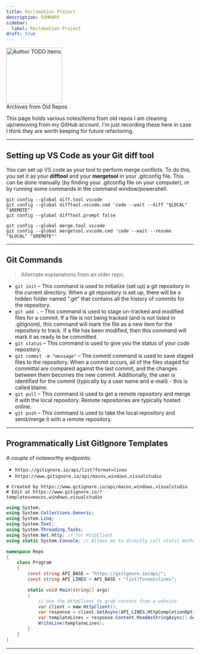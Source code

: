 ```yaml
---
title: Reclamation Project
description: SUMMARY
sidebar:
  label: Reclamation Project
draft: true
---
```



<Image src={todo} alt="Author TODO Items" class="float-end ml-3" width="150" />
<Aside title="Reclamation Project" type="caution">
    Archives from Old Repos
</Aside>

This page holds various notes/items from old repos I am cleaning up/removing from my GitHub account. I'm just recording these here in case I think they are worth keeping for future refactoring.

----

## Setting up VS Code as your Git diff tool

You can set up VS code as your tool to perform merge conflicts. To do this, you set it as your **difftool** and your **mergetool** in your .gitconfig file. This can be done manually (by finding your .gitconfig file on your computer), or by running some commands in the command window/powershell.

```shell
git config --global diff.tool vscode
git config --global difftool.vscode.cmd 'code --wait --diff "$LOCAL" "$REMOTE"'
git config --global difftool.prompt false

git config --global merge.tool vscode
git config --global mergetool.vscode.cmd 'code --wait --resume "$LOCAL" "$REMOTE"'
```

----

## Git Commands

> Alternate explanations from an older repo.

- `git init` – This command is used to initialize (set up) a git repository in the current directory. When a git repository is set up, there will be a hidden folder named ".git" that contains all the history of commits for the repository.
- `git add .` – This command is used to stage un-tracked and modified files for a commit. If a file is not being tracked (and is not listed in .gitignore), this command will mark the file as a new item for the repository to track. If a file has been modified, then this command will mark it as ready to be committed.
- `git status` – This command is used to give you the status of your code repository.
- `git commit -m "message"` – The commit command is used to save staged files to the repository. When a commit occurs, all of the files staged for committal are compared against the last commit, and the changes between them becomes the new commit. Additionally, the user is identified for the commit (typically by a user name and e-mail) - this is called blame.
- `git pull` – This command is used to get a remote repository and merge it with the local repository. Remote repositories are typically hosted online.
- `git push` – This command is used to take the local repository and send/merge it with a remote repository.

----

## Programmatically List GitIgnore Templates

A couple of noteworthy endpoints:

- `https://gitignore.io/api/list?format=lines`
- `https://www.gitignore.io/api/macos,windows,visualstudio`

```
# Created by https://www.gitignore.io/api/macos,windows,visualstudio
# Edit at https://www.gitignore.io/?templates=macos,windows,visualstudio
```


```cs
using System;
using System.Collections.Generic;
using System.Linq;
using System.Text;
using System.Threading.Tasks;
using System.Net.Http; // for HttpClient
using static System.Console; // Allows me to directly call static methods on the Console class, without the classname qualifier

namespace Repo
{
    class Program
    {
        const string API_BASE = "https://gitignore.io/api/";
        const string API_LINES = API_BASE + "list?format=lines";

        static void Main(string[] args)
        {
            // Use the HttpClient to grab content from a website
            var client = new HttpClient();
            var response = client.GetAsync(API_LINES,HttpCompletionOption.ResponseContentRead).GetAwaiter().GetResult();
            var templateLines = response.Content.ReadAsStringAsync().GetAwaiter().GetResult();
            WriteLine(templateLines);
        }
    }
}
```

----


